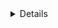 <Details scopeOnly={true} scope={["cloud"]} title="Teleport Cloud warning">
This guide shows you how to install the `teleport-cluster` Helm chart, which is intended to help you get started with Teleport by deploying the Auth Service and 
Proxy Service in a Kubernetes cluster so you can access that cluster via the Kubernetes Service.

Since the Auth and Proxy Services are fully managed in Teleport Cloud, you should install our `teleport-kube-agent` chart, which is intended for deployments where the Auth Service and Proxy Service run outside your Kubernetes cluster.

You can use the `teleport-kube-agent` chart to enable the Application Service and Database Service in addition to the Kubernetes Service.

For more information, see our [Helm chart reference](../reference/teleport-kube-agent.mdx).
</Details>